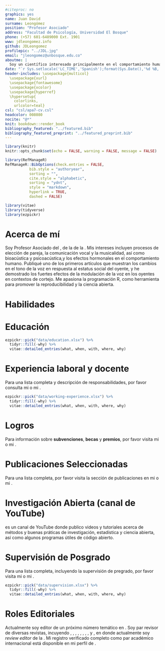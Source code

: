 ```yaml
---
#citeproc: no
graphics: yes
name: Juan David
surname: Leongómez
position: "Profesor Asociado"
address: "Facultad de Psicología, Universidad El Bosque"
phone: (+57) 601-6489000 Ext. 1901
www: jdleongomez.info
github: JDLeongomez
profilepic: "../JDL.jpg"
email: "jleongomez@unbosque.edu.co"
aboutme: |
  Soy un científico interesado principalmente en el comportamiento humano, así como en los métodos cuantitativos y la ciencia reproducible.
date: "`r Sys.setlocale('LC_TIME','Spanish');format(Sys.Date(),'%d %B, %Y')`"
header-includes: \usepackage{multicol}
  \usepackage{xurl}
  \usepackage{fontawesome}
  \usepackage{xcolor}
  \usepackage{hyperref}
  \hypersetup{
    colorlinks,
    urlcolor=teal}
csl: "csl/apa7-cv.csl"
headcolor: 008080
nocite: "@*"
knit: bookdown::render_book
bibliography_featured: "../featured.bib"
bibliography_featured_preprint: "../featured_preprint.bib"
---
```


```r
library(knitr)
knitr::opts_chunk$set(echo = FALSE, warning = FALSE, message = FALSE)

library(RefManageR)
RefManageR::BibOptions(check.entries = FALSE,
           bib.style = "authoryear",
           sorting = "",
           cite.style = "alphabetic",
           sorting = "ydnt",
           style = "markdown",
           hyperlink = TRUE,
           dashed = FALSE)

library(vitae)
library(tidyverse)
library(ezpickr)
```

# Acerca de mí

Soy Profesor Asociado del [\textcolor{teal}{Laboratorio de Análisis del Comportamiento Humano (LACH)}](https://www.psicologia.unbosque.edu.co/lach), de la [\textcolor{teal}{Facultad de Psicología}](https://www.uelbosque.edu.co/psicologia) de la [\textcolor{teal}{Universidad El Bosque}](https://www.uelbosque.edu.co/). Mis intereses incluyen procesos de elección de pareja, la comunicación vocal y la musicalidad, así como bioacústica y psicoacústica,y los efectos hormonales en el comportamiento humano. Publiqué uno de los primeros artículos que muestran los cambios en el tono de la voz en respuesta al estatus social del oyente, y he demostrado los fuertes efectos de la modulación de la voz en los oyentes en contextos de cortejo. Me apasiona la programación R, como herramienta para promover la reproducibilidad y la ciencia abierta.

# Habilidades

\begin{cvskills}
  \cvskill
    {Programación}
    {R (avanzado: todo el procesamiento de datos, análisis, diagramas y tablas -e incluso esta HV- hechas en R)}

  \cvskill
    {Informes reproducibles}
    {Markdown/Rmarkdown (incluyendo {\fontfamily{cmr}\selectfont\LaTeX} y HTML\faHtml5)}

  \cvskill
    {Investigación Cuantitativa}
    {Modelado estadístico, modelos de efectos mixtos, selección y promediación de modelos, \textit{Machine Learning}}

  \cvskill
    {Software}
    {R, RStudio, Praat, Audacity, InkScape, Mendeley, Zotero}

  \cvskill
    {Idiomas}
    {Inglés/Español}
\end{cvskills}

# Educación

```r
ezpickr::pick("data/education.xlsx") %>%
  tidyr::fill(-why) %>%
  vitae::detailed_entries(what, when, with, where, why)
```

# Experiencia laboral y docente

Para una lista completa y descripción de responsabilidades, por favor consulta mi [\textcolor{teal}{sitio web}](https://jdleongomez.info/es/#experience) o mi [\textcolor{teal}{CV detallada}](https://jdleongomez.info/es/files/jdl_cv_es.pdf).

```r
ezpickr::pick("data/working-experience.xlsx") %>%
  tidyr::fill(-why) %>%
  vitae::detailed_entries(what, when, with, where, why)
```

# Logros
Para información sobre **subvenciones**, **becas** y **premios**, por favor visita mi [\textcolor{teal}{sitio web}](https://jdleongomez.info/es/#accomplishments) o mi [\textcolor{teal}{CV detallada}](https://jdleongomez.info/es/files/jdl_cv_es.pdf).

# Publicaciones Seleccionadas

Para una lista completa, por favor visita la sección de publicaciones en mi [\textcolor{teal}{sitio web}](https://jdleongomez.info/es/publication/) o mi [\textcolor{teal}{CV detallada}](https://jdleongomez.info/es/files/jdl_cv_es.pdf).

\begin{footnotesize}
\textbf{Nota:} Soy el/un autor de correspondencia en todas estas publicaciones
\end{footnotesize}

\begingroup
\setlength{\parindent}{-0.5in}
\setlength{\leftskip}{0.5in}

::: {#refs_featured}
:::
\endgroup

# Investigación Abierta (canal de YouTube)

[\textcolor{red}{\faYoutubePlay} \textcolor{teal}{Investigación Abierta} ](https://www.youtube.com/c/InvestigaciónAbierta) es un canal de YouTube donde publico videos y tutoriales acerca de métodos y buenas práticas de investigación, estadística y ciencia abierta, así como algunos programas útiles de código abierto.


# Supervisión de Posgrado

Para una lista completa, incluyendo la supervisión de pregrado, por favor visita mi [\textcolor{teal}{sitio web}](https://jdleongomez.info/es/team/#students) o mi [\textcolor{teal}{CV detallada}](https://jdleongomez.info/es/files/jdl_cv_es.pdf).

```r
ezpickr::pick("data/supervision.xlsx") %>%
  tidyr::fill(-why) %>%
  vitae::detailed_entries(what, when, with, where, why)
```

# Roles Editoriales

Actualmente soy editor de un próximo número temático en [\textcolor{teal}{Philosophical Transactions B}](https://royalsocietypublishing.org/journal/rstb). Soy par revisor de diversas revistas, incuyendo [\textcolor{teal}{Proceedings of the Royal Society B}](https://royalsocietypublishing.org/journal/rspb), [\textcolor{teal}{Royal Society Open Science}](https://royalsocietypublishing.org/journal/rsos), [\textcolor{teal}{Evolution and Human Behavior}](https://www.sciencedirect.com/journal/evolution-and-human-behavior), [\textcolor{teal}{Scientific Reports}](https://www.nature.com/srep/), [\textcolor{teal}{Basic and Applied Social Psychology}](https://www.tandfonline.com/toc/hbas20/current),
[\textcolor{teal}{Cortex}](https://www.journals.elsevier.com/cortex), [\textcolor{teal}{Perception}](https://journals.sagepub.com/home/pec),
[\textcolor{teal}{Evolutionary Psychology}](https://journals.sagepub.com/home/evp), y [\textcolor{teal}{Frontiers in Psychology}](https://www.frontiersin.org/journals/psychology), en donde actualmente soy *review editor* de la [\textcolor{teal}{\textit{Evolutionary Psychology specialty section}}](https://www.frontiersin.org/journals/psychology/sections/evolutionary-psychology). Mi registro verificado completo como par académico internacional está disponible en mi perfil de [\textcolor{teal}{Publons}](https://publons.com/researcher/1333339/juan-david-leongomez/).

<!-- *`r Sys.Date()`* -->
